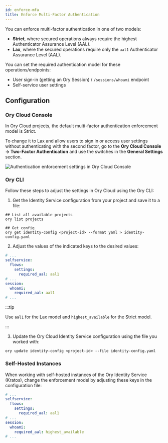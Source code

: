 ```yaml
---
id: enforce-mfa
title: Enforce Multi-Factor Authentication
---
```


You can enforce multi-factor authentication in one of two models:

- **Strict**, where secured operations always require the highest Authenticator
  Assurance Level (AAL).
- **Lax**, where the secured operations require only the `aal1` Authenticator
  Assurance Level (AAL).

You can set the required authentication model for these operations/endpoints:

- User sign-in (getting an Ory Session) / `/sessions/whoami` endpoint
- Self-service user settings

## Configuration

### Ory Cloud Console

In Ory Cloud projects, the default multi-factor authentication enforcement model
is Strict.

To change it to Lax and allow users to sign in or access user settings without
authenticating with the second factor, go to the **Ory Cloud Console →
Two-Factor Authentication** and use the switches in the **General Settings**
section.

![Authentication enforcement settings in Ory Cloud Console](../_static/mfa/10.png)

### Ory CLI

Follow these steps to adjust the settings in Ory Cloud using the Ory CLI:

1. Get the Identity Service configuration from your project and save it to a
   file:

```shell
## List all available projects
ory list projects

## Get config
ory get identity-config <project-id> --format yaml > identity-config.yaml
```

2. Adjust the values of the indicated keys to the desired values:

```yaml title="identity-config.yaml"
# ...
selfservice:
  flows:
    settings:
      required_aal: aal1
# ...
session:
  whoami:
    required_aal: aal1
# ...
```

:::tip

Use `aal1` for the Lax model and `highest_available` for the Strict model.

:::

3. Update the Ory Cloud Identity Service configuration using the file you worked
   with:

```shell
ory update identity-config <project-id> --file identity-config.yaml
```

### Self-Hosted Instances

When working with self-hosted instances of the Ory Identity Service (Kratos),
change the enforcement model by adjusting these keys in the configuration file:

```yaml title="kratos.config.yml"
# ...
selfservice:
  flows:
    settings:
      required_aal: aal1
# ...
session:
  whoami:
    required_aal: highest_available
# ...
```
